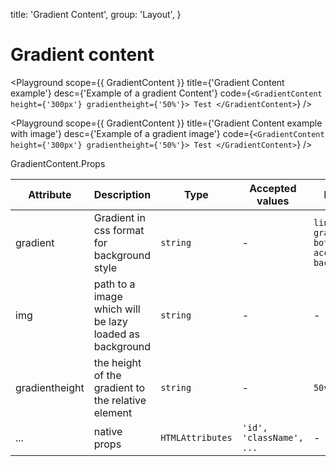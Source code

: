 
  title: 'Gradient Content',
  group: 'Layout',
}

# Gradient content

<Playground
  scope={{ GradientContent }}
  title={'Gradient Content example'}
  desc={'Example of a gradient Content'}
  code={`
  <GradientContent height={'300px'} gradientheight={'50%'}>
    Test
  </GradientContent>
  `}
/>

<Playground
  scope={{ GradientContent }}
  title={'Gradient Content example with image'}
  desc={'Example of a gradient image'}
  code={`
  <GradientContent height={'300px'} gradientheight={'50%'}>
    Test
  </GradientContent>
  `}
/>

<Attributes edit="/pages/components/gradient-content.mdx">
<Attributes.Title>GradientContent.Props</Attributes.Title>

| Attribute      | Description                                             | Type             | Accepted values          | Default                                             |
| -------------- | ------------------------------------------------------- | ---------------- | ------------------------ | --------------------------------------------------- |
| gradient       | Gradient in css format for background style             | `string`         | -                        | `linear-gradient(to bottom, accents_1, background)` |
| img            | path to a image which will be lazy loaded as background | `string`         | -                        | -                                                   |
| gradientheight | the height of the gradient to the relative element      | `string`         | -                        | `50vh`                                              |
| ...            | native props                                            | `HTMLAttributes` | `'id', 'className', ...` | -                                                   |

</Attributes>
